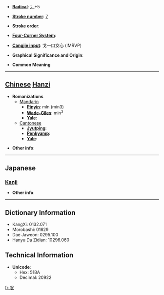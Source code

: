 * '''[[Wiktionary:Chinese radical index| Radical]]''': [[Wiktionary:Chinese radical index 冫|冫]]+5

* '''[[Wiktionary:Chinese total strokes index|Stroke number]]''': [[Wiktionary:Chinese total strokes index 7|7]]

* '''Stroke order''': 

* '''[[Wiktionary:Chinese four corner index|Four-Corner System]]''': 

* '''[[Wiktionary:Chinese Cangjie index|Cangjie input]]''': 戈一口女心 (IMRVP)

* '''Graphical Significance and Origin''': 

* '''Common Meaning'''

----

== [[Chinese]] [[Hanzi]] ==

* '''Romanizations'''
** [[Mandarin]]
*** '''[[Pinyin]]''': mǐn (min3)
*** '''[[Wade-Giles]]''': min<sup>3</sup>
*** '''[[Yale]]''': 
**[[Cantonese]]
***'''[[Jyutping]]''':
***'''[[Penkyamp]]''': 
***'''[[Yale]]''': 

* '''Other info''': 

----

==Japanese==
===[[Kanji]]===
{{kanji|on readings=[[びん]] (bin), [[べん]] (ben), [[みん]] (min), [[めん]] (men)|kun readings=[[ほろびる]] (horobiru)}}

* '''Other info''':  

----

== Dictionary Information ==

* KangXi: 0132.071
* Morobashi: 01629
* Dae Jaweon: 0295.100
* Hanyu Da Zidian: 10296.060

== Technical Information ==

* '''Unicode''':
** Hex: 51BA
** Decimal: 20922

[[fr:冺]]
